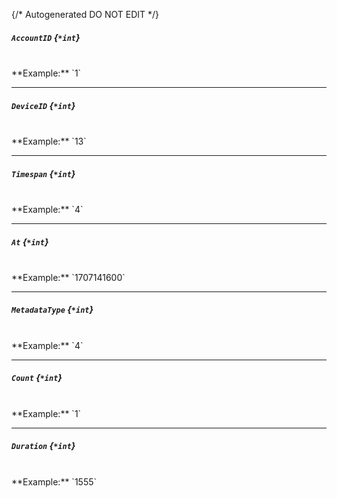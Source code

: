 {/* Autogenerated DO NOT EDIT  */}
##### `AccountID` *{`*int`}*
<br/>
**Example:** `1`

---
##### `DeviceID` *{`*int`}*
<br/>
**Example:** `13`

---
##### `Timespan` *{`*int`}*
<br/>
**Example:** `4`

---
##### `At` *{`*int`}*
<br/>
**Example:** `1707141600`

---
##### `MetadataType` *{`*int`}*
<br/>
**Example:** `4`

---
##### `Count` *{`*int`}*
<br/>
**Example:** `1`

---
##### `Duration` *{`*int`}*
<br/>
**Example:** `1555`


